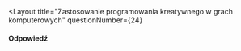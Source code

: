 
<Layout
  title="Zastosowanie programowania kreatywnego w grach komputerowych"
  questionNumber={24}
>
#### Odpowiedź
</Layout>